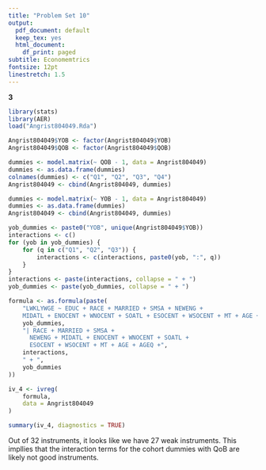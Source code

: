 ```yaml
---
title: "Problem Set 10"
output:
  pdf_document: default
  keep_tex: yes
  html_document:
    df_print: paged
subtitle: Economemtrics 
fontsize: 12pt
linestretch: 1.5
---
```


**3**

```r
library(stats)
library(AER)
load("Angrist804049.Rda")

Angrist804049$YOB <- factor(Angrist804049$YOB)
Angrist804049$QOB <- factor(Angrist804049$QOB)

dummies <- model.matrix(~ QOB - 1, data = Angrist804049)
dummies <- as.data.frame(dummies)
colnames(dummies) <- c("Q1", "Q2", "Q3", "Q4")
Angrist804049 <- cbind(Angrist804049, dummies)

dummies <- model.matrix(~ YOB - 1, data = Angrist804049)
dummies <- as.data.frame(dummies)
Angrist804049 <- cbind(Angrist804049, dummies)

yob_dummies <- paste0("YOB", unique(Angrist804049$YOB))
interactions <- c()
for (yob in yob_dummies) {
    for (q in c("Q1", "Q2", "Q3")) {
        interactions <- c(interactions, paste0(yob, ":", q))
    }
}
interactions <- paste(interactions, collapse = " + ")
yob_dummies <- paste(yob_dummies, collapse = " + ")

formula <- as.formula(paste(
    "LWKLYWGE ~ EDUC + RACE + MARRIED + SMSA + NEWENG +
    MIDATL + ENOCENT + WNOCENT + SOATL + ESOCENT + WSOCENT + MT + AGE + AGEQ +",
    yob_dummies,
    "| RACE + MARRIED + SMSA +
      NEWENG + MIDATL + ENOCENT + WNOCENT + SOATL +
      ESOCENT + WSOCENT + MT + AGE + AGEQ +",
    interactions,
    " + ",
    yob_dummies
))

iv_4 <- ivreg(
    formula,
    data = Angrist804049
)

summary(iv_4, diagnostics = TRUE)
```

Out of 32 instruments, it looks like we have 27 weak instruments. This impllies that the interaction terms for the cohort dummies with QoB are likely not good instruments.